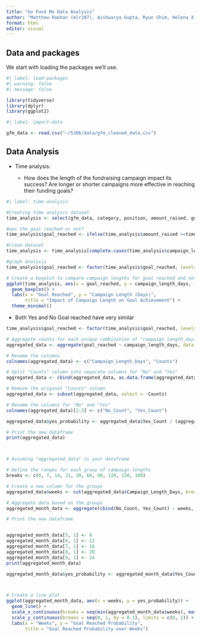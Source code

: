 ```yaml
---
title: "Go Fund Me Data Analysis"
author: "Matthew Roohan (mlr287), Aishwarya Gupta, Ryun Shim, Helena Xiong"
format: html
editor: visual
---
```


## Data and packages

We start with loading the packages we'll use.

```r
#| label: load-packages
#| warning: false
#| message: false

library(tidyverse)
library(dplyr)
library(ggplot2)
```

```r
#| label: import-data

gfm_data <- read.csv("~/5306/data/gfm_cleaned_data.csv")
```

## Data Analysis

-   Time analysis:

    -   How does the length of the fundraising campaign impact its success? Are longer or shorter campaigns more effective in reaching their funding goals?

```r
#| label: time-analysis

#Creating time analysis dataset 
time_analysis <- select(gfm_data, category, position, amount_raised, goal, number_of_donators, campaign_length_days)

#was the goal reached or not? 
time_analysis$goal_reached <- ifelse(time_analysis$amount_raised >=time_analysis$goal, "Yes", "No")

#clean dataset 
time_analysis <- time_analysis[complete.cases(time_analysis$campaign_length_days, time_analysis$goal_reached), ]

#graph analysis
time_analysis$goal_reached <- factor(time_analysis$goal_reached, levels = c("No", "Yes"))

# Create a boxplot to compare campaign lengths for goal reached and not reached campaigns
ggplot(time_analysis, aes(x = goal_reached, y = campaign_length_days, fill = goal_reached)) +
  geom_boxplot() +
  labs(x = "Goal Reached", y = "Campaign Length (Days)",
       title = "Impact of Campaign Length on Goal Achievement") +
  theme_minimal()
```

-   Both Yes and No Goal reached have very similar

```r

time_analysis$goal_reached <- factor(time_analysis$goal_reached, levels = c("No", "Yes"))

# Aggregate counts for each unique combination of "campaign_length_days" and "goal_reached"
aggregated_data <- aggregate(goal_reached ~ campaign_length_days, data = time_analysis, FUN = table)

# Rename the columns
colnames(aggregated_data) <- c("Campaign_Length_Days", "Counts")

# Split "Counts" column into separate columns for "No" and "Yes"
aggregated_data <- cbind(aggregated_data, as.data.frame(aggregated_data$Counts))

# Remove the original "Counts" column
aggregated_data <- subset(aggregated_data, select = -Counts)

# Rename the columns for "No" and "Yes"
colnames(aggregated_data)[2:3] <- c("No_Count", "Yes_Count")

aggregated_data$yes_probability <- aggregated_data$Yes_Count / (aggregated_data$No_Count + aggregated_data$Yes_Count)

# Print the new dataframe
print(aggregated_data)



# Assuming "aggregated_data" is your dataframe

# Define the ranges for each group of campaign lengths
breaks <- c(0, 7, 14, 21, 30, 60, 90, 120, 150, 180)

# Create a new column for the groups
aggregated_data$weeks <- cut(aggregated_data$Campaign_Length_Days, breaks = breaks, labels = FALSE)

# Aggregate data based on the groups
aggregated_month_data <- aggregate(cbind(No_Count, Yes_Count) ~ weeks, data = aggregated_data, FUN = sum)

# Print the new dataframe


aggregated_month_data[5, 1] <- 8
aggregated_month_data[6, 1] <- 12
aggregated_month_data[7, 1] <- 16
aggregated_month_data[8, 1] <- 20
aggregated_month_data[9, 1] <- 24
print(aggregated_month_data)

aggregated_month_data$yes_probability <- aggregated_month_data$Yes_Count / (aggregated_month_data$No_Count + aggregated_month_data$Yes_Count)



# Create a line plot
ggplot(aggregated_month_data, aes(x = weeks, y = yes_probability)) +
  geom_line() +
  scale_x_continuous(breaks = seq(min(aggregated_month_data$weeks), max(aggregated_month_data$weeks), by = 1)) +
  scale_y_continuous(breaks = seq(0, 1, by = 0.1), limits = c(0, 1)) +
  labs(x = "Weeks", y = "Goal Reached Probability",
       title = "Goal Reached Probability over Weeks")

```

